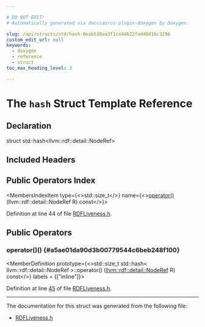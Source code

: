 ```yaml
---

# DO NOT EDIT!
# Automatically generated via docusaurus-plugin-doxygen by Doxygen.

slug: /api/structs/std/hash-0eab538aa3f1ce44622fad40416c3296
custom_edit_url: null
keywords:
  - doxygen
  - reference
  - struct
toc_max_heading_level: 3

---
```





# The `hash` Struct Template Reference

<DoxygenPage pluginConfig={pluginConfig}>



## Declaration

<CodeBlock>struct std::hash&lt;llvm::rdf::detail::NodeRef&gt;</CodeBlock>

## Included Headers

<IncludesList>
<IncludesListItem
  filePath="llvm/CodeGen/RDFLiveness.h"
  permalink="/docs/api/files/include/include/llvm/include/llvm/codegen/rdfliveness-h"
  isLocal="true" />
</IncludesList>

## Public Operators Index

<MembersIndex>

<MembersIndexItem
  type={<>std::size&#95;t</>}
  name={<><a href="#a5ae01da90d3b00779544c6beb248f100">operator()</a> (llvm::rdf::detail::NodeRef R) const</>}>
</MembersIndexItem>

</MembersIndex>


Definition at line 44 of file <a href="/docs/api/files/include/include/llvm/include/llvm/codegen/rdfliveness-h">RDFLiveness.h</a>.

<SectionDefinition>

## Public Operators

### operator()() {#a5ae01da90d3b00779544c6beb248f100}

<MemberDefinition
  prototype={<>std::size&#95;t std::hash&lt; llvm::rdf::detail::NodeRef &gt;::operator() (<a href="/docs/api/namespaces/llvm/rdf/detail/#a7f722f7078d3e80b2821b4a5460b5adf">llvm::rdf::detail::NodeRef</a> R) const</>}
  labels = {["inline"]}>

Definition at line <a href="/docs/api/files/include/include/llvm/include/llvm/codegen/rdfliveness-h/#l00045">45</a> of file <a href="/docs/api/files/include/include/llvm/include/llvm/codegen/rdfliveness-h">RDFLiveness.h</a>.
</MemberDefinition>

</SectionDefinition>

<hr/>

The documentation for this struct was generated from the following file:

<ul>
<li><a href="/docs/api/files/include/include/llvm/include/llvm/codegen/rdfliveness-h">RDFLiveness.h</a></li>
</ul>

</DoxygenPage>
